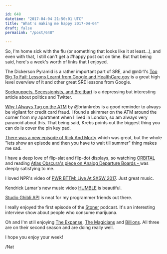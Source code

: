 ```yaml
---

id: 648
datetime: "2017-04-04 21:50:01 UTC"
title: "What's making me happy 2017-04-04"
draft: false
permalink: "/post/648"

---
```


So, I'm home sick with the flu (or something that looks like it at least...), and even with that, I still can't get a #happy post out on time. But that being said, here's a week's worth of links that I enjoyed.


The Dickerson Pyramid is a rather important part of SRE, and @n0r1's [Too Big To Fail: Lessons Learnt from Google and HealthCare.gov](https://www.infoq.com/news/2015/06/too-big-to-fail) is a great high level overview of it and other great SRE lessons from Google.

[Sockpuppets, Secessionists, and Breitbart](https://medium.com/data-for-democracy/sockpuppets-secessionists-and-breitbart-7171b1134cd5) is a depressing but interesting article about politics and Twitter.

[Why I Always Tug on the ATM](https://krebsonsecurity.com/2017/03/why-i-always-tug-on-the-atm/) by @briankrebs is a good reminder to always be vigilant for credit card fraud. I found a skimmer on the ATM around the corner from my apartment when I lived in London, so am always very paranoid about this. That being said, Krebs points out the biggest thing you can do is cover the pin key pad.

[There was a new episode of Rick And Morty](https://kotaku.com/surprise-theres-a-new-episode-of-rick-and-morty-that-y-1793930208) which was great, but the whole "lets show an episode and then you have to wait till summer" thing makes me sad.

I have a deep love of flip-slat and flip-dot displays, so watching [ORBITAL](https://www.youtube.com/watch?v=9ddsGYWCHg8&feature=youtu.be) and reading [Atlas Obscura's piece on Analog Departure Boards - ](http://www.atlasobscura.com/articles/artists-are-salvaging-train-stations-analog-departure-boards) was deeply satisfying to me.

I loved NPR's video of [PWR BTTM: Live At SXSW 2017](https://www.youtube.com/watch?v=ND3CSftO9w4&feature=youtu.be). Just great music.

Kendrick Lamar's new music video [HUMBLE](https://www.youtube.com/watch?v=tvTRZJ-4EyI&feature=youtu.be) is beautiful.

[Studio Ghibli API](https://ghibliapi.herokuapp.com/) is neat for my programmer friends out there.

I really enjoyed the first episode of the [Stoner](http://www.stoner.co/) podcast. It's an interesting interview show about people who consume marijuana.

Oh and I'm still enjoying [The Expanse](https://en.wikipedia.org/wiki/The_Expanse_(TV_series)), [The Magicians](https://en.wikipedia.org/wiki/The_Magicians_(U.S._TV_series)) and [Billions](https://en.wikipedia.org/wiki/Billions_(TV_series)). All three are on their second season and are doing really well.

I hope you enjoy your week!

/Nat


